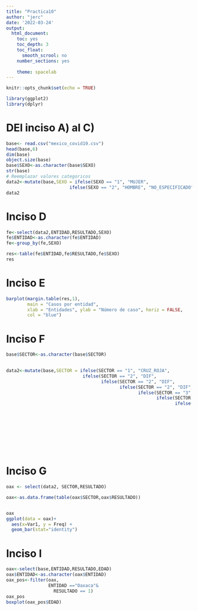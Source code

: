 ```yaml
---
title: "Practica10"
author: "jerc"
date: '2022-03-24'
output: 
  html_document:
    toc: yes
    toc_depth: 3
    toc_float:
      smooth_scrool: no
    number_sections: yes
   
    theme: spacelab
---
```


```r
knitr::opts_chunk$set(echo = TRUE)
```
```r
library(ggplot2)
library(dplyr)
```


# DEl inciso A) al C)
```r
base<- read.csv("mexico_covid19.csv")
head(base,6)
dim(base)
object.size(base)
base$SEXO<-as.character(base$SEXO)
str(base)
# Reemplazar valores categoricos
data2<-mutate(base,SEXO = ifelse(SEXO == "1", "MUJER",
                        ifelse(SEXO == "2", "HOMBRE", "NO_ESPECIFICADO")))
data2
```
# Inciso D
```r
fe<-select(data2,ENTIDAD,RESULTADO,SEXO)
fe$ENTIDAD<-as.character(fe$ENTIDAD)
fe<-group_by(fe,SEXO)

res<-table(fe$ENTIDAD,fe$RESULTADO,fe$SEXO)                   
res
```

# Inciso E

```r
barplot(margin.table(res,1),
        main = "Casos por entidad",
        xlab = "Entidades", ylab = "Número de caso", horiz = FALSE,
        col = "blue")
```



# Inciso F
```r
base$SECTOR<-as.character(base$SECTOR)

 
data2<-mutate(base,SECTOR = ifelse(SECTOR == "1", "CRUZ_ROJA",
                             ifelse(SECTOR == "2", "DIF", 
                                    ifelse(SECTOR == "2", "DIF", 
                                           ifelse(SECTOR == "2", "DIF", 
                                                  ifelse(SECTOR == "3", "ESTATAL", 
                                                         ifelse(SECTOR == "4", "ESTATAL", 
                                                                ifelse(SECTOR == "5", "IMSS_BIENESTAR",  
                                                                       ifelse(SECTOR == "6", "ISSSTE", 
                                                                              ifelse(SECTOR == "7", "MUNICIPAL", 
                                                                                     ifelse(SECTOR == "8", "PEMEX", 
                                                                                            ifelse(SECTOR == "9", "PRIVADA", 
                                                                                                   ifelse(SECTOR == "10", "SEDENA", 
                                                                                                          ifelse(SECTOR == "11", "SEMAR", 
                                                                                                                 ifelse(SECTOR == "12", "SSA", 
                                                                                                                        ifelse(SECTOR == "13", "UNIVERSITARIO", "NO_ESPECIFICADO"))))))))))))))))
```
# Inciso G
```r


oax <- select(data2, SECTOR,RESULTADO)

oax<-as.data.frame(table(oax$SECTOR,oax$RESULTADO))


oax
ggplot(data = oax)+
  aes(x=Var1, y = Freq) + 
  geom_bar(stat="identity")
```

# Inciso I 
```r
oax<-select(base,ENTIDAD,RESULTADO,EDAD)
oax$ENTIDAD<-as.character(oax$ENTIDAD)
oax_pos<-filter(oax,
                ENTIDAD =="Oaxaca"&
                  RESULTADO == 1)
oax_pos
boxplot(oax_pos$EDAD)
```

